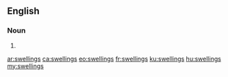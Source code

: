 ==English==

===Noun===
{{head|en|noun plural form}}

# {{plural of|swelling|lang=en}}

[[ar:swellings]]
[[ca:swellings]]
[[eo:swellings]]
[[fr:swellings]]
[[ku:swellings]]
[[hu:swellings]]
[[my:swellings]]